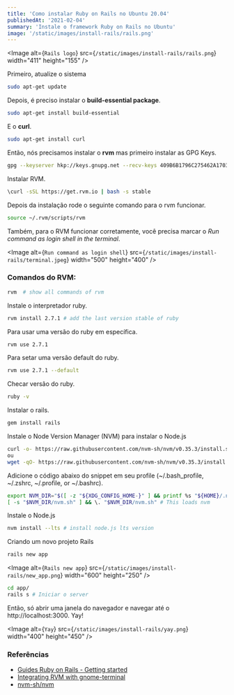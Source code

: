 ```yaml
---
title: 'Como instalar Ruby on Rails no Ubuntu 20.04'
publishedAt: '2021-02-04'
summary: 'Instale o framework Ruby on Rails no Ubuntu'
image: '/static/images/install-rails/rails.png'
---
```


<Image
  alt={`Rails logo`}
  src={`/static/images/install-rails/rails.png`}
  width="411"
  height="155"
/>

Primeiro, atualize o sistema

```bash
sudo apt-get update
```

Depois, é preciso instalar o **build-essential package**.

```bash
sudo apt-get install build-essential
```

E o **curl**.

```bash
sudo apt-get install curl
```

Então, nós precisamos instalar o **rvm** mas primeiro instalar as GPG Keys.

```bash
gpg --keyserver hkp://keys.gnupg.net --recv-keys 409B6B1796C275462A1703113804BB82D39DC0E3 7D2BAF1CF37B13E2069D6956105BD0E739499BDB
```

Instalar RVM.

```bash
\curl -sSL https://get.rvm.io | bash -s stable
```

Depois da instalação rode o seguinte comando para o rvm funcionar.

```bash
source ~/.rvm/scripts/rvm
```

Também, para o RVM funcionar corretamente, você precisa marcar o *Run command as login shell in the terminal*.

<Image
  alt={`Run command as login shell`}
  src={`/static/images/install-rails/terminal.jpeg`}
  width="500"
  height="400"
/>

### Comandos do RVM:

```bash
rvm  # show all commands of rvm
```

Instale o interpretador ruby.

```bash
rvm install 2.7.1 # add the last version stable of ruby
```

Para usar uma versão do ruby em específica.

```bash
rvm use 2.7.1
```

Para setar uma versão default do ruby.

```bash
rvm use 2.7.1 --default
```

Checar versão do ruby.

```bash
ruby -v
```

Instalar o rails.

```bash
gem install rails
```

Instale o Node Version Manager (NVM) para instalar o Node.js

```bash
curl -o- https://raw.githubusercontent.com/nvm-sh/nvm/v0.35.3/install.sh | bash
ou
wget -qO- https://raw.githubusercontent.com/nvm-sh/nvm/v0.35.3/install.sh | bash
```

Adicione o código abaixo do snippet em seu profile (~/.bash_profile, ~/.zshrc, ~/.profile, or ~/.bashrc).

```bash
export NVM_DIR="$([ -z "${XDG_CONFIG_HOME-}" ] && printf %s "${HOME}/.nvm" || printf %s "${XDG_CONFIG_HOME}/nvm")"
[ -s "$NVM_DIR/nvm.sh" ] && \. "$NVM_DIR/nvm.sh" # This loads nvm
```

Instale o Node.js

```bash
nvm install --lts # install node.js lts version
```

Criando um novo projeto Rails

```bash
rails new app
```

<Image
  alt={`Rails new app`}
  src={`/static/images/install-rails/new_app.png`}
  width="600"
  height="250"
/>


```bash
cd app/
rails s # Iniciar o server
```

Então, só abrir uma janela do navegador e navegar até o http://localhost:3000. Yay!

<Image
  alt={`Yay`}
  src={`/static/images/install-rails/yay.png`}
  width="400"
  height="450"
/>

### Referências

- [Guides Ruby on Rails - Getting started](https://guides.rubyonrails.org/getting_started.html)
- [Integrating RVM with gnome-terminal](https://rvm.io/integration/gnome-terminal)
- [nvm-sh/nvm](https://github.com/nvm-sh/nvm)





